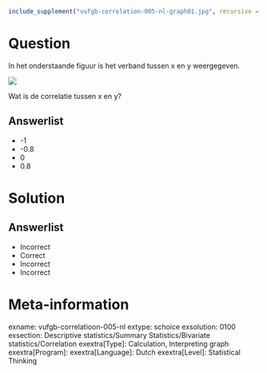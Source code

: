 ```{r, echo = FALSE, results = "hide"}
include_supplement("vufgb-correlation-005-nl-graph01.jpg", recursive = TRUE)
```

Question
========

In het onderstaande figuur is het verband tussen x en y weergegeven.

![](vufgb-correlation-005-nl-graph01.jpg)

Wat is de correlatie tussen x en y?
  
Answerlist
----------
* -1
* -0.8
* 0
* 0.8

Solution
========

Answerlist
----------
* Incorrect
* Correct
* Incorrect
* Incorrect

Meta-information
================
exname: vufgb-correlatioon-005-nl
extype: schoice
exsolution: 0100
exsection: Descriptive statistics/Summary Statistics/Bivariate statistics/Correlation
exextra[Type]: Calculation, Interpreting graph
exextra[Program]: 
exextra[Language]: Dutch
exextra[Level]: Statistical Thinking